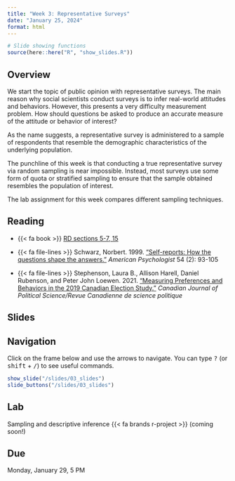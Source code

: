 ```yaml
---
title: "Week 3: Representative Surveys"
date: "January 25, 2024"
format: html
---
```


```r
# Slide showing functions
source(here::here("R", "show_slides.R"))
```

## Overview

We start the topic of public opinion with representative surveys. The main reason why social scientists conduct surveys is to infer real-world attitudes and behaviors. However, this presents a very difficulty measurement problem. How should questions be asked to produce an accurate measure of the attitude or behavior of interest?

As the name suggests, a representative survey is administered to a sample of respondents that resemble the demographic characteristics of the underlying population.

The punchline of this week is that conducting a true representative survey via random sampling is near impossible. Instead, most surveys use some form of quota or stratified sampling to ensure that the sample obtained resembles the  population of interest.

The lab assignment for this week compares different sampling techniques.

## Reading

- {{< fa book >}} [RD sections 5-7, 15](https://book.declaredesign.org/declaration-diagnosis-redesign/declaring-designs.html) 

- {{< fa file-lines >}} Schwarz, Norbert. 1999. [“Self-reports: How the questions shape the answers.”](https://www.schulich.uwo.ca/familymedicine/research/docs/resources/Self-Reports.pdf) *American Psychologist* 54 (2): 93-105

- {{< fa file-lines >}} Stephenson, Laura B., Allison Harell, Daniel Rubenson, and Peter John Loewen. 2021. [“Measuring Preferences and Behaviors in the 2019 Canadian Election Study.”](https://doi.org/10.1017/S0008423920001006) *Canadian Journal of Political Science/Revue Canadienne de science politique*



## Slides

::: {.callout-tip}
## Navigation

Click on the frame below and use the arrows to navigate. You can type <kbd class="text-info">?</kbd> (or <kbd class="text-info">shift</kbd> + <kbd class="text-info">/</kbd>) to see useful commands.
:::

```r
show_slide("/slides/03_slides")
slide_buttons("/slides/03_slides")
```


## Lab

Sampling and descriptive inference {{< fa brands r-project >}} (coming soon!)

::: {.callout-warning}
## Due

Monday, January 29, 5 PM
:::
